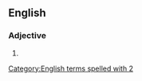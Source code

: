 {{also|2d|2-D}}

==English==

===Adjective===
{{en-adj|-}}

# {{abbreviation of|en|[[two]][[-dimensional]]}}

[[Category:English terms spelled with 2]]